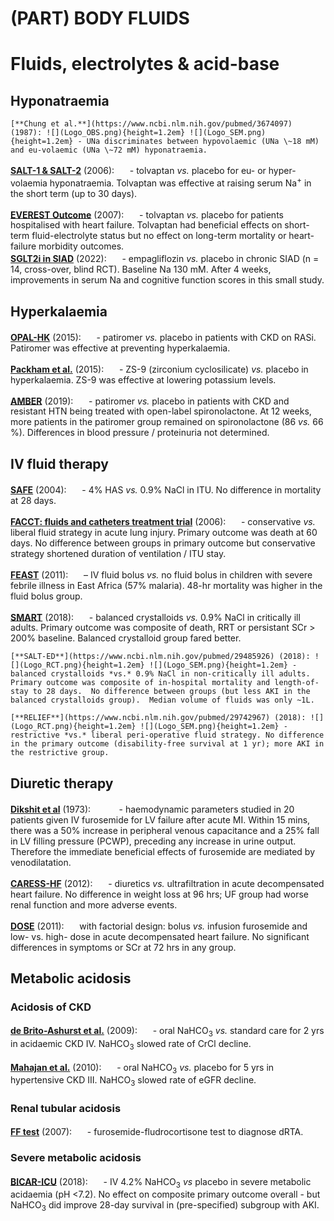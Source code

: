 # (PART) BODY FLUIDS {-}

# Fluids, electrolytes & acid-base

## Hyponatraemia

```block2
[**Chung et al.**](https://www.ncbi.nlm.nih.gov/pubmed/3674097) (1987): ![](Logo_OBS.png){height=1.2em} ![](Logo_SEM.png){height=1.2em} - UNa discriminates between hypovolaemic (UNa \~18 mM) and eu-volaemic (UNa \~72 mM) hyponatraemia.  

```

[**SALT-1 & SALT-2**](https://www.ncbi.nlm.nih.gov/pubmed/17105757) (2006): ![](Logo_RCT.png){height=1.2em} - tolvaptan *vs.* placebo for eu- or hyper-volaemia hyponatraemia.  Tolvaptan was effective at raising serum Na^+^ in the short term (up to 30 days).  

[**EVEREST Outcome**](https://www.ncbi.nlm.nih.gov/pubmed/17384437) (2007): ![](Logo_RCT.png){height=1.2em} - tolvaptan *vs.* placebo for patients hospitalised with heart failure.  Tolvaptan had beneficial effects on short-term fluid-electrolyte status but no effect on long-term mortality or heart-failure morbidity outcomes.  
[**SGLT2i in SIAD**](https://pubmed.ncbi.nlm.nih.gov/36396331/) (2022): ![](Logo_RCT.png){height=1.2em} - empagliflozin *vs.* placebo in chronic SIAD (n = 14, cross-over, blind RCT).  Baseline Na 130 mM.  After 4 weeks, improvements in serum Na and cognitive function scores in this small study.  

## Hyperkalaemia

[**OPAL-HK**](https://www.ncbi.nlm.nih.gov/pubmed/25415805) (2015): ![](Logo_RCT.png){height=1.2em} - patiromer *vs.* placebo in patients with CKD on RASi.  Patiromer was effective at preventing hyperkalaemia.  

[**Packham et al.**](https://www.ncbi.nlm.nih.gov/pubmed/25415807) (2015): ![](Logo_RCT.png){height=1.2em} - ZS-9 (zirconium cyclosilicate) *vs.* placebo in hyperkalaemia. ZS-9 was effective at lowering potassium levels.  

[**AMBER**](https://www.ncbi.nlm.nih.gov/pubmed/31533906) (2019): ![](Logo_RCT.png){height=1.2em} - patiromer *vs.* placebo in patients with CKD and resistant HTN being treated with open-label spironolactone.  At 12 weeks, more patients in the patiromer group remained on spironolactone (86 *vs.* 66 %).  Differences in blood pressure / proteinuria not determined.  


## IV fluid therapy {#fluids}

[**SAFE**](https://www.ncbi.nlm.nih.gov/pubmed/15163774) (2004): ![](Logo_RCT.png){height=1.2em} - 4% HAS *vs.* 0.9% NaCl in ITU.  No difference in mortality at 28 days.  

[**FACCT: fluids and catheters treatment trial**](https://www.ncbi.nlm.nih.gov/pubmed/16714767) (2006): ![](Logo_RCT.png){height=1.2em} - conservative *vs.* liberal fluid strategy in acute lung injury.  Primary outcome was death at 60 days.  No difference between groups in primary outcome but conservative strategy shortened duration of ventilation / ITU stay.  

[**FEAST**](https://www.ncbi.nlm.nih.gov/pubmed/21615299) (2011): ![](Logo_RCT.png){height=1.2em} – IV fluid bolus *vs.* no fluid bolus in children with severe febrile illness in East Africa (57% malaria).  48-hr mortality was higher in the fluid bolus group.  

[**SMART**](https://www.ncbi.nlm.nih.gov/pubmed/29485925) (2018): ![](Logo_RCT.png){height=1.2em} - balanced crystalloids *vs.* 0.9% NaCl in critically ill adults.  Primary outcome was composite of death, RRT or persistant SCr > 200% baseline.  Balanced crystalloid group fared better.  

```block2
[**SALT-ED**](https://www.ncbi.nlm.nih.gov/pubmed/29485926) (2018): ![](Logo_RCT.png){height=1.2em} ![](Logo_SEM.png){height=1.2em} - balanced crystalloids *vs.* 0.9% NaCl in non-critically ill adults.  Primary outcome was composite of in-hospital mortality and length-of-stay to 28 days.  No difference between groups (but less AKI in the balanced crystalloids group).  Median volume of fluids was only ~1L.  

[**RELIEF**](https://www.ncbi.nlm.nih.gov/pubmed/29742967) (2018): ![](Logo_RCT.png){height=1.2em} ![](Logo_SEM.png){height=1.2em} - restrictive *vs.* liberal peri-operative fluid strategy. No difference in the primary outcome (disability-free survival at 1 yr); more AKI in the restrictive group.  

```

## Diuretic therapy

[**Dikshit et al**](https://www.ncbi.nlm.nih.gov/pubmed/4697939) (1973): ![](Logo_PHY.png){height=1.2em} ![](Logo_SEM.png){height=1.2em} - haemodynamic parameters studied in 20 patients given IV furosemide for LV failure after acute MI.  Within 15 mins, there was a 50% increase in peripheral venous capacitance and a 25% fall in LV filling pressure (PCWP), preceding any increase in urine output.  Therefore the immediate beneficial effects of furosemide are mediated by venodilatation. 

[**CARESS-HF**](https://www.ncbi.nlm.nih.gov/pubmed/23131078) (2012): ![](Logo_RCT.png){height=1.2em} - diuretics *vs.* ultrafiltration in acute decompensated heart failure. No difference in weight loss at 96 hrs; UF group had worse renal function and more adverse events.  

[**DOSE**](https://www.ncbi.nlm.nih.gov/pubmed/21366472) (2011): ![](Logo_RCT.png){height=1.2em} with factorial design: bolus *vs.* infusion furosemide and low- vs. high- dose in acute decompensated heart failure.  No significant differences in symptoms or SCr at 72 hrs in any group.  


## Metabolic acidosis

### Acidosis of CKD
[**de Brito-Ashurst et al.**](https://www.ncbi.nlm.nih.gov/pubmed/19608703) (2009): ![](Logo_RCT.png){height=1.2em} - oral NaHCO~3~ *vs.* standard care for 2 yrs in acidaemic CKD IV. NaHCO~3~ slowed rate of CrCl decline.  

[**Mahajan et al.**](https://www.ncbi.nlm.nih.gov/pubmed/20445497) (2010): ![](Logo_RCT.png){height=1.2em} - oral NaHCO~3~ *vs.* placebo for 5 yrs in hypertensive CKD III. NaHCO~3~ slowed rate of eGFR decline.  


### Renal tubular acidosis
[**FF test**](https://www.ncbi.nlm.nih.gov/pubmed/17410104) (2007): ![](Logo_PHY.png){height=1.2em} - furosemide-fludrocortisone test to diagnose dRTA.  


### Severe metabolic acidosis
[**BICAR-ICU**](https://www.ncbi.nlm.nih.gov/pubmed/29910040) (2018): ![](Logo_RCT.png){height=1.2em} - IV 4.2% NaHCO~3~ *vs* placebo in severe metabolic acidaemia (pH <7.2). No effect on composite primary outcome overall - but NaHCO~3~ did improve 28-day survival in (pre-specified) subgroup with AKI.  

